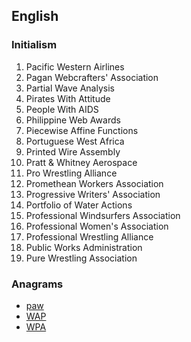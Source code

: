==English==

===Initialism===
{{rfc-header|Initialism}}
{{head|en|initialism}}

# Pacific Western Airlines
# Pagan Webcrafters' Association
# Partial Wave Analysis
# Pirates With Attitude
# People With AIDS
# Philippine Web Awards
# Piecewise Affine Functions
# Portuguese West Africa
# Printed Wire Assembly
# Pratt & Whitney Aerospace
# Pro Wrestling Alliance
# Promethean Workers Association
# Progressive Writers' Association
# Portfolio of Water Actions
# Professional Windsurfers Association
# Professional Women's Association
# Professional Wrestling Alliance
# Public Works Administration
# Pure Wrestling Association

===Anagrams===
* [[paw#English|paw]]
* [[WAP#English|WAP]]
* [[WPA#English|WPA]]